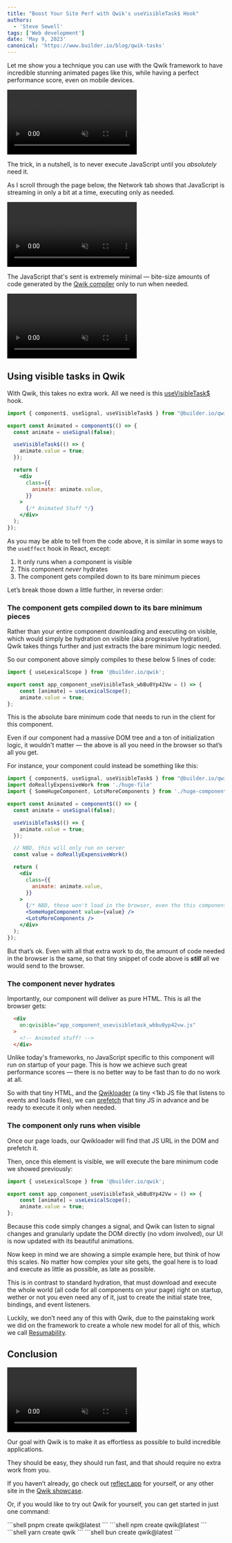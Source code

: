 ```yaml
---
title: "Boost Your Site Perf with Qwik's useVisibleTask$ Hook"
authors:
  - 'Steve Sewell'
tags: ['Web development']
date: 'May 9, 2023'
canonical: 'https://www.builder.io/blog/qwik-tasks'
---
```



<ArticleBlock>

Let me show you a technique you can use with the Qwik framework to have incredible stunning animated pages like this, while having a perfect performance score, even on mobile devices.

<video muted loop autoplay>
  <source src="https://cdn.builder.io/o/assets%2FYJIGb4i01jvw0SRdL5Bt%2F17a4cfac8a634c1fabb83bf46ffc35df%2Fcompressed?apiKey=YJIGb4i01jvw0SRdL5Bt&token=17a4cfac8a634c1fabb83bf46ffc35df&alt=media&optimized=true" type="video/mp4"/>
</video>

The trick, in a nutshell, is to never execute JavaScript until you *absolutely* need it.

As I scroll through the page below, the Network tab shows that JavaScript is streaming in only a bit at a time, executing only as needed.

<video muted loop autoplay>
  <source src="https://cdn.builder.io/o/assets%2FYJIGb4i01jvw0SRdL5Bt%2Ffdfb11fe2ca64f34a73db816de7ccde3%2Fcompressed?apiKey=YJIGb4i01jvw0SRdL5Bt&token=fdfb11fe2ca64f34a73db816de7ccde3&alt=media&optimized=true" type="video/mp4"/>
</video>

The JavaScript that's sent is extremely minimal — bite-size amounts of code generated by the [Qwik compiler](https://qwik.dev/docs/advanced/optimizer/) only to run when needed.

<video muted loop autoplay>
  <source src="https://cdn.builder.io/o/assets%2FYJIGb4i01jvw0SRdL5Bt%2Fc6067dad66e6497ca8d795c5b670c50f%2Fcompressed?apiKey=YJIGb4i01jvw0SRdL5Bt&token=c6067dad66e6497ca8d795c5b670c50f&alt=media&optimized=true" type="video/mp4"/>
</video>

## Using visible tasks in Qwik

With Qwik, this takes no extra work. All we need is this [useVisibleTask$](https://qwik.dev/docs/components/tasks/#usevisibletask) hook.

```jsx
import { component$, useSignal, useVisibleTask$ } from "@builder.io/qwik";

export const Animated = component$(() => {
  const animate = useSignal(false);

  useVisibleTask$(() => {
    animate.value = true;
  });

  return (
    <div
      class={{
        animate: animate.value,
      }}
    >
      {/* Animated Stuff */}
    </div>
  );
});
```

As you may be able to tell from the code above, it is similar in some ways to the `useEffect` hook in React, except:

1.  It only runs when a component is visible
2.  This component _never_ hydrates
3.  The component gets compiled down to its bare minimum pieces

Let’s break those down a little further, in reverse order:

### The component gets compiled down to its bare minimum pieces

Rather than your entire component downloading and executing on visible, which would simply be hydration on visible (aka progressive hydration), Qwik takes things further and just extracts the bare minimum logic needed.

So our component above simply compiles to these below 5 lines of code:

```jsx
import { useLexicalScope } from '@builder.io/qwik';

export const app_component_useVisibleTask_wbBu0Yp42Vw = () => {
    const [animate] = useLexicalScope();
    animate.value = true;
};
```

This is the absolute bare minimum code that needs to run in the client for this component.

Even if our component had a massive DOM tree and a ton of initialization logic, it wouldn't matter — the above is all you need in the browser so that’s all you get.

For instance, your component could instead be something like this:

```jsx
import { component$, useSignal, useVisibleTask$ } from "@builder.io/qwik";
import doReallyExpensiveWork from './huge-file'
import { SomeHugeComponent, LotsMoreComponents } from './huge-components'

export const Animated = component$(() => {
  const animate = useSignal(false);

  useVisibleTask$(() => {
    animate.value = true;
  });

  // NBD, this will only run on server
  const value = doReallyExpensiveWork()

  return (
    <div
      class={{
        animate: animate.value,
      }}
    >
      {/* NBD, these won't load in the browser, even tho this component does */}
      <SomeHugeComponent value={value} />
      <LotsMoreComponents />
    </div>
  );
});
```

But that’s ok. Even with all that extra work to do, the amount of code needed in the browser is the same, so that tiny snippet of code above is _**still**_ all we would send to the browser.

### The component never hydrates

Importantly, our component will deliver as pure HTML. This is all the browser gets:

```html
  <div
    on:qvisible="app_component_usevisibletask_wbbu0yp42vw.js"
  >
    <!-- Animated stuff! -->
  </div>
```

Unlike today's frameworks, no JavaScript specific to this component will run on startup of your page. This is how we achieve such great performance scores — there is no better way to be fast than to do no work at all.

So with that tiny HTML, and the [Qwikloader](https://qwik.dev/docs/advanced/qwikloader/) (a tiny \<1kb JS file that listens to events and loads files), we can [prefetch](https://qwik.dev/docs/advanced/speculative-module-fetching/) that tiny JS in advance and be ready to execute it only when needed.

### The component only runs when visible

Once our page loads, our Qwikloader will find that JS URL in the DOM and prefetch it.

Then, once this element is visible, we will execute the bare minimum code we showed previously:

```jsx
import { useLexicalScope } from '@builder.io/qwik';

export const app_component_useVisibleTask_wbBu0Yp42Vw = () => {
    const [animate] = useLexicalScope();
    animate.value = true;
};
```

Because this code simply changes a signal, and Qwik can listen to signal changes and granularly update the DOM directly (no vdom involved), our UI is now updated with its beautiful animations.

Now keep in mind we are showing a simple example here, but think of how this scales. No matter how complex your site gets, the goal here is to load and execute as little as possible, as late as possible.

This is in contrast to standard hydration, that must download and execute the whole world (all code for all components on your page) right on startup, wether or not you even need any of it, just to create the initial state tree, bindings, and event listeners.

Luckily, we don’t need any of this with Qwik, due to the painstaking work we did on the framework to create a whole new model for all of this, which we call [Resumability](https://qwik.dev/docs/concepts/resumable/).

## Conclusion

<video muted loop autoplay>
  <source src="https://cdn.builder.io/o/assets%2FYJIGb4i01jvw0SRdL5Bt%2Fa9c381dc8f1e4681afda431dca93c044%2Fcompressed?apiKey=YJIGb4i01jvw0SRdL5Bt&token=a9c381dc8f1e4681afda431dca93c044&alt=media&optimized=true" type="video/mp4"/>
</video>

Our goal with Qwik is to make it as effortless as possible to build incredible applications.

They should be easy, they should run fast, and that should require no extra work from you.

If you haven’t already, go check out [reflect.app](https://reflect.app/home) for yourself, or any other site in the [Qwik showcase](https://qwik.dev/showcase/).

Or, if you would like to try out Qwik for yourself, you can get started in just one command:

<PackageManagerTabs>
<span q:slot="pnpm">
```shell
pnpm create qwik@latest
```
</span>
<span q:slot="npm">
```shell
npm create qwik@latest
```
</span>
<span q:slot="yarn">
```shell
yarn create qwik
```
</span>
<span q:slot="bun">
```shell
bun create qwik@latest
```
</span>
</PackageManagerTabs>

</ArticleBlock>